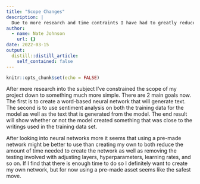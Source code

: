 ```yaml
---
title: "Scope Changes"
description: |
  Due to more research and time contraints I have had to greatly reduce what my end deliverable will be.
author:
  - name: Nate Johnson
    url: {}
date: 2022-03-15
output:
  distill::distill_article:
    self_contained: false
---
```



```r
knitr::opts_chunk$set(echo = FALSE)
```

  After more research into the subject I've constrained the scope of my project down to something much more simple. There are 2 main goals now. The first is to create a word-based neural network that will generate text. The second is to use sentiment analysis on both the training data for the model as well as the text that is generated from the model. The end result will show whether or not the model created something that was close to the writings used in the training data set. 
  
  After looking into neural networks more it seems that using a pre-made network might be better to use than creating my own to both reduce the amount of time needed to create the network as well as removing the testing involved with adjusting layers, hyperparameters, learning rates, and so on. If I find that there is enough time to do so I definitely want to create my own network, but for now using a pre-made asset seems like the safest move. 



